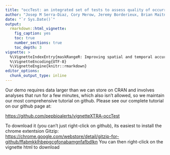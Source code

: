 ```yaml
---
title: "occTest: an integrated set of tests to assess quality of occurrence data in species distributions"
author: "Josep M Serra-Diaz, Cory Merow, Jeremy Borderieux, Brian Maitner, A Callbaut"
date: "`r Sys.Date()`"
output:
  rmarkdown::html_vignette:
    fig_caption: yes
    toc: true
    number_sections: true
    toc_depth: 3
vignette: >
  %\VignetteIndexEntry{maskRangeR: Improving spatial and temporal accuracy of species distribution models}
  %\VignetteEncoding{UTF-8}
  %\VignetteEngine{knitr::rmarkdown}
editor_options: 
  chunk_output_type: inline
---
```


Our demo requires data larger than we can store on CRAN and involves analyses that run for a few minutes, which also isn't allowed, so we maintain our most comprehensive tutorial on github. Please see our complete tutorial on our github page at:

[https://github.com/pepbioalerts/vignetteXTRA-occTest](https://github.com/pepbioalerts/vignetteXTRA-occTest)

To download it (you can't just right-click on github), its easiest to install the chrome extentsion Gitzip:
[https://chrome.google.com/webstore/detail/gitzip-for-github/ffabmkklhbepgcgfonabamgnfafbdlkn](https://chrome.google.com/webstore/detail/gitzip-for-github/ffabmkklhbepgcgfonabamgnfafbdlkn)
You can then right-click on the vignette html to download 

